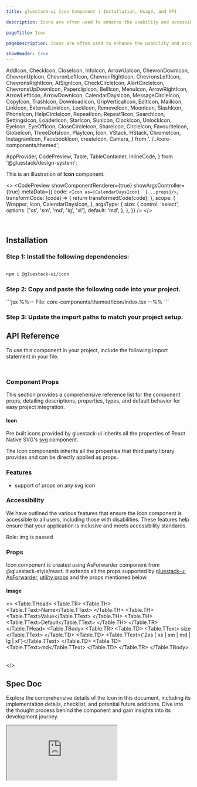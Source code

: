 ```yaml
---
title: gluestack-ui Icon Component | Installation, Usage, and API

description: Icons are often used to enhance the usability and accessibility of digital products by providing users with clear and intuitive visual cues. It serves as an intuitive and easily recognizable way to communicate with users.

pageTitle: Icon

pageDescription: Icons are often used to enhance the usability and accessibility of digital products by providing users with clear and intuitive visual cues. It serves as an intuitive and easily recognizable way to communicate with users.

showHeader: true
---
```



<Meta title="with-gluestack-style/components/Media And Icons/Icon" />

  AddIcon,
  CheckIcon,
  CloseIcon,
  InfoIcon,
  ArrowUpIcon,
  ChevronDownIcon,
  ChevronUpIcon,
  ChevronLeftIcon,
  ChevronRightIcon,
  ChevronsLeftIcon,
  ChevronsRightIcon,
  AtSignIcon,
  CheckCircleIcon,
  AlertCircleIcon,
  ChevronsUpDownIcon,
  PaperclipIcon,
  BellIcon,
  MenuIcon,
  ArrowRightIcon,
  ArrowLeftIcon,
  ArrowDownIcon,
  CalendarDaysIcon,
  MessageCircleIcon,
  CopyIcon,
  TrashIcon,
  DownloadIcon,
  GripVerticalIcon,
  EditIcon,
  MailIcon,
  LinkIcon,
  ExternalLinkIcon,
  LockIcon,
  RemoveIcon,
  MoonIcon,
  SlashIcon,
  PhoneIcon,
  HelpCircleIcon,
  RepeatIcon,
  Repeat1Icon,
  SearchIcon,
  SettingsIcon,
  LoaderIcon,
  StarIcon,
  SunIcon,
  ClockIcon,
  UnlockIcon,
  EyeIcon,
  EyeOffIcon,
  CloseCircleIcon,
  ShareIcon,
  CircleIcon,
  FavouriteIcon,
  GlobeIcon,
  ThreeDotsIcon,
  PlayIcon,
  Icon,
  VStack,
  HStack,
  ChromeIcon,
  InstagramIcon,
  FacebookIcon,
  createIcon,
  Camera,
} from '../../core-components/themed';

  AppProvider,
  CodePreview,
  Table,
  TableContainer,
  InlineCode,
} from '@gluestack/design-system';


This is an illustration of **Icon** component.

<>
  <CodePreview
    showComponentRenderer={true}
    showArgsController={true}
    metaData={{
      code: `
        <Icon as={CalendarDaysIcon}  {...props}/>
      `,
      transformCode: (code) => {
        return transformedCode(code);
      },
      scope: {
        Wrapper,
        Icon,
        CalendarDaysIcon,
      },
      argsType: {
        size: {
          control: 'select',
          options: ['xs', 'sm', 'md', 'lg', 'xl'],
          default: 'md',
        },
      },
    }}
  />
</>

<br />

## Installation

### Step 1: Install the following dependencies:

```bash

npm i @gluestack-ui/icon

```

### Step 2: Copy and paste the following code into your project.

<CollapsibleCode>
  ```jsx %%-- File: core-components/themed/Icon/index.tsx --%% ```
</CollapsibleCode>

### Step 3: Update the import paths to match your project setup.

## API Reference

To use this component in your project, include the following import statement in your file.

```jsx
```

```jsx
```

### Component Props

This section provides a comprehensive reference list for the component props, detailing descriptions, properties, types, and default behavior for easy project integration.

#### Icon

Pre built icons provided by gluestack-ui inherits all the properties of React Native SVG's [svg](https://github.com/software-mansion/react-native-svg/tree/main/Example) component.

The Icon components inherits all the properties that third party library provides and can be directly applied as props.

### Features

- support of props on any svg icon

### Accessibility

We have outlined the various features that ensure the Icon component is accessible to all users, including those with disabilities. These features help ensure that your application is inclusive and meets accessibility standards.

Role: img is passed

### Props

Icon component is created using AsForwarder component from @gluestack-style/react. It extends all the props supported by [gluestack-ui AsForwarder](https://gluestack.io/style/docs/api/as-forwarder), [utility props](/ui/docs/styling/utility-and-sx-props) and the props mentioned below.

#### Image

<>
  <TableContainer>
    <Table>
      <Table.THead>
        <Table.TR>
          <Table.TH>
            <Table.TText>Name</Table.TText>
          </Table.TH>
          <Table.TH>
            <Table.TText>Value</Table.TText>
          </Table.TH>
          <Table.TH>
            <Table.TText>Default</Table.TText>
          </Table.TH>
        </Table.TR>
      </Table.THead>
      <Table.TBody>
        <Table.TR>
          <Table.TD>
            <Table.TText>
              <InlineCode>size</InlineCode>
            </Table.TText>
          </Table.TD>
          <Table.TD>
            <Table.TText>{'2xs | xs | sm | md | lg | xl'}</Table.TText>
          </Table.TD>
          <Table.TD>
            <Table.TText>md</Table.TText>
          </Table.TD>
        </Table.TR>
      </Table.TBody>
    </Table>
  </TableContainer>
</>

## Spec Doc

Explore the comprehensive details of the Icon in this document, including its implementation details, checklist, and potential future additions. Dive into the thought process behind the component and gain insights into its development journey.

<iframe
  style={{
    borderRadius: '8px',
    border: ' 1px solid rgba(0, 0, 0, 0.1)',
    aspectRatio: 736 / 585,
  }}
  src="https://www.figma.com/embed?embed_host=share&url=https%3A%2F%2Fwww.figma.com%2Fproto%2FNcXOxqKbdnGsLQNex3H76u%2F%25C2%25A0%25F0%259F%2593%259Agluestack-UI-handbook%3Fpage-id%3D6412%253A31332%26type%3Ddesign%26node-id%3D6412-33234%26viewport%3D723%252C127%252C0.03%26t%3DxNCgdoHjEw3Tlb72-1%26scaling%3Dscale-down%26starting-point-node-id%3D6412%253A33234%26mode%3Ddesign"
  allowFullScreen
/>
